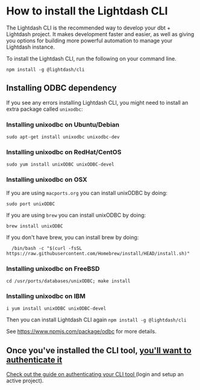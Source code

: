 # How to install the Lightdash CLI

The Lightdash CLI is the recommended way to develop your dbt + Lightdash project. It makes development faster and
easier, as well as giving you options for building more powerful automation to manage your Lightdash instance.

To install the Lightdash CLI, run the following on your command line.

```shell
npm install -g @lightdash/cli
```

## Installing ODBC dependency

If you see any errors installing Lightdash CLI, you might need to install an extra package called `unixodbc`:

### Installing unixodbc on Ubuntu/Debian

```
sudo apt-get install unixodbc unixodbc-dev
```

### Installing unixodbc on RedHat/CentOS

```
sudo yum install unixODBC unixODBC-devel
```

### Installing unixodbc on OSX 

If you  are using `macports.org` you can install unixODBC by doing: 

```
sudo port unixODBC
```

If you are using `brew` you can install unixODBC by doing: 

```
brew install unixODBC
```

If you don't have brew, you can install brew by doing: 

```
  /bin/bash -c "$(curl -fsSL https://raw.githubusercontent.com/Homebrew/install/HEAD/install.sh)"
```

### Installing unixodbc on FreeBSD 

```
cd /usr/ports/databases/unixODBC; make install
```

### Installing unixodbc on IBM 

```
i yum install unixODBC unixODBC-devel
```

Then you can install Lightdash CLI again `npm install -g @lightdash/cli`

See https://www.npmjs.com/package/odbc for more details. 

## Once you've installed the CLI tool, [you'll want to authenticate it](/guides/cli/cli-authentication)

[Check out the guide on authenticating your CLI tool ](/guides/cli/cli-authentication)(login and setup an active project).